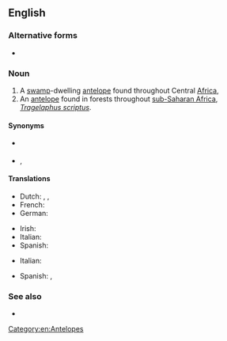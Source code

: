 {{also|marshbuck|marsh-buck}}
==English==

===Alternative forms===
* {{l|en|marshbuck}}

===Noun===
{{en-noun}}

# A [[swamp]]-dwelling [[antelope]] found throughout Central [[Africa]], {{taxlink|Tragelaphus spekii|species|noshow=1}}
# An [[antelope]] found in forests throughout [[sub-Saharan Africa]], ''[[Tragelaphus scriptus]]''.

====Synonyms====
* {{sense|Tragelaphus spekii}} {{l|en|sitatunga}}
* {{sense|Tragelaphus scriptus}} {{l|en|bushbuck}}, {{l|en|bush antelope}}

====Translations====
{{trans-top|''Tragelaphus spekii''}}
* Dutch: {{t|nl|moerasantilope}}, {{t|nl|langhoefantilope}}, {{t+|nl|sitatoenga}}
* French: {{t+|fr|sitatunga}}
* German: {{t|de|Sumpfantilope}}
{{trans-mid}}
* Irish: {{t|ga|siteatunga|m}}
* Italian: {{t|it|sitatunga|m}}
* Spanish: {{t|es|sitatunga|m}}
{{trans-bottom}}

{{trans-top|''Tragelaphus scriptus''}}
* Italian: {{t|it|tragelafo striato|m}}
{{trans-mid}}
* Spanish: {{t|es|antílope jeroglífico|m}}, {{t|es|bosbok|m}}
{{trans-bottom}}

===See also===
* {{pedialite}}

[[Category:en:Antelopes]]